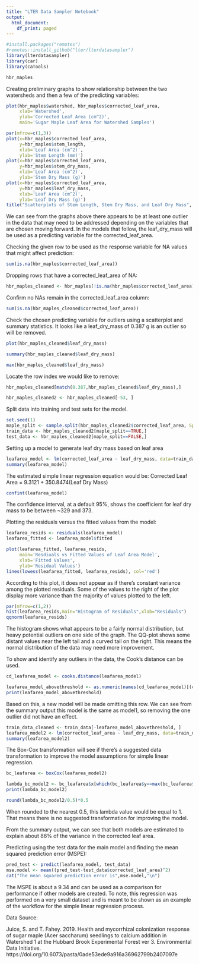 ---
title: "LTER Data Sampler Notebook"
output:
  html_document:
    df_print: paged
---


```{r, warning=FALSE, message=FALSE}
#install.packages("remotes")
#remotes::install_github("lter/lterdatasampler")
library(lterdatasampler)
library(car)
library(caTools)
```

```{r}
hbr_maples
```

Creating preliminary graphs to show relationship between the two watersheds and then a few of the predicting variables:
```{r}
plot(hbr_maples$watershed, hbr_maples$corrected_leaf_area,
     xlab='Watershed',
     ylab='Corrected Leaf Area (cm^2)',
     main='Sugar Maple Leaf Area for Watershed Samples')
```

```{r}
par(mfrow=c(1,3))
plot(x=hbr_maples$corrected_leaf_area,
     y=hbr_maples$stem_length,
     xlab='Leaf Area (cm^2)',
     ylab='Stem Length (mm)')
plot(x=hbr_maples$corrected_leaf_area,
     y=hbr_maples$stem_dry_mass,
     xlab='Leaf Area (cm^2)',
     ylab='Stem Dry Mass (g)')
plot(x=hbr_maples$corrected_leaf_area,
     y=hbr_maples$leaf_dry_mass,
     xlab='Leaf Area (cm^2)',
     ylab='Leaf Dry Mass (g)')
title("Scatterplots of Stem Length, Stem Dry Mass, and Leaf Dry Mass", line = -1, outer = TRUE)
```

We can see from the graphs above there appears to be at least one outlier in the data that may need to be addressed depending on the variables that are chosen moving forward. In the models that follow, the leaf_dry_mass will be used as a predicting variable for the corrected_leaf_area.

Checking the given row to be used as the response variable for NA values that might affect prediction:
```{r}
sum(is.na(hbr_maples$corrected_leaf_area))
```

Dropping rows that have a corrected_leaf_area of NA:
```{r}
hbr_maples_cleaned <- hbr_maples[!is.na(hbr_maples$corrected_leaf_area),]
```

Confirm no NAs remain in the corrected_leaf_area column:
```{r}
sum(is.na(hbr_maples_cleaned$corrected_leaf_area))
```
Check the chosen predicting variable for outliers using a scatterplot and summary statistics. It looks like a leaf_dry_mass of 0.387 g is an outlier so will be removed.
```{r}
plot(hbr_maples_cleaned$leaf_dry_mass)
```
```{r}
summary(hbr_maples_cleaned$leaf_dry_mass)
```

```{r}
max(hbr_maples_cleaned$leaf_dry_mass)
```
Locate the row index we would like to remove:
```{r}
hbr_maples_cleaned[match(0.387,hbr_maples_cleaned$leaf_dry_mass),]
```

```{r}
hbr_maples_cleaned2 <- hbr_maples_cleaned[-53, ]
```

Split data into training and test sets for the model.
```{r}
set.seed(1)
maple_split <- sample.split(hbr_maples_cleaned2$corrected_leaf_area, SplitRatio = 0.7)
train_data <- hbr_maples_cleaned2[maple_split==TRUE,]
test_data <- hbr_maples_cleaned2[maple_split==FALSE,]
```

Setting up a model to generate leaf dry mass based on leaf area
```{r}
leafarea_model <- lm(corrected_leaf_area ~ leaf_dry_mass, data=train_data)
summary(leafarea_model)
```
The estimated simple linear regression equation would be:
Corrected Leaf Area = 9.3121 + 350.8474(Leaf Dry Mass)

```{r}
confint(leafarea_model)
```

The confidence interval, at a default 95%, shows the coefficient for leaf dry mass to be between ~329 and 373.

Plotting the residuals versus the fitted values from the model:
```{r}
leafarea_resids <- residuals(leafarea_model)
leafarea_fitted <- leafarea_model$fitted

plot(leafarea_fitted, leafarea_resids,
     main='Resdiuals vs Fitted Values of Leaf Area Model',
     xlab='Fitted Values',
     ylab='Residual Values')
lines(lowess(leafarea_fitted, leafarea_resids), col='red')
```

According to this plot, it does not appear as if there's constant variance among the plotted residuals. Some of the values to the right of the plot display more variance than the majority of values plotted to the left.

```{r}
par(mfrow=c(1,2))
hist(leafarea_resids,main="Histogram of Residuals",xlab="Residuals")
qqnorm(leafarea_resids)
```

The histogram shows what appears to be a fairly normal distribution, but heavy potential outliers on one side of the graph. The QQ-plot shows some distant values near the left tail and a curved tail on the right. This means the normal distribution of the data may need more improvement.

To show and identify any outliers in the data, the Cook's distance can be used.
```{r}
cd_leafarea_model <- cooks.distance(leafarea_model)
```

```{r}
leafarea_model_abovethreshold <- as.numeric(names(cd_leafarea_model)[(cd_leafarea_model > 1)])
print(leafarea_model_abovethreshold)
```
Based on this, a new model will be made omitting this row. We can see from the summary output this model is the same as model1, so removing the one outlier did not have an effect.
```{r}
train_data_cleaned <- train_data[-leafarea_model_abovethreshold, ]
leafarea_model2 <- lm(corrected_leaf_area ~ leaf_dry_mass, data=train_data_cleaned)
summary(leafarea_model2)
```

The Box-Cox transformation will see if there's a suggested data transformation to improve the model assumptions for simple linear regression.
```{r}
bc_leafarea <- boxCox(leafarea_model2)
```
```{r}
lambda_bc_model2 <- bc_leafarea$x[which(bc_leafarea$y==max(bc_leafarea$y))]
print(lambda_bc_model2)
```
```{r}
round(lambda_bc_model2/0.5)*0.5
```
When rounded to the nearest 0.5, this lambda value would be equal to 1. That means there is no suggested transformation for improving the model.

From the summary output, we can see that both models are estimated to explain about 86% of the variance in the corrected leaf area.

Predicting using the test data for the main model and finding the mean squared prediction error (MSPE):
```{r}
pred_test <- predict(leafarea_model, test_data)
mse.model <- mean((pred_test-test_data$corrected_leaf_area)^2)
cat("The mean squared prediction error is",mse.model,"\n")
```
The MSPE is about a 9.34 and can be used as a comparison for performance if other models are created. To note, this regression was performed on a very small dataset and is meant to be shown as an example of the workflow for the simple linear regression process.

Data Source:

Juice, S. and T. Fahey. 2019. Health and mycorrhizal colonization response of sugar maple (Acer saccharum) seedlings to calcium addition in Watershed 1 at the Hubbard Brook Experimental Forest ver 3. Environmental Data Initiative. https://doi.org/10.6073/pasta/0ade53ede9a916a36962799b2407097e
